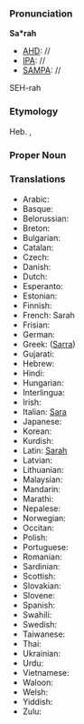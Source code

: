 ===Pronunciation===

'''Sa*rah'''
*[[AHD]]: //
*[[IPA]]: //
*[[SAMPA]]: //
SEH-rah
===Etymology===

Heb. ''[[]]'', [[]]

===Proper Noun===

===Translations===

*Arabic:
*Basque:
*Belorussian:
*Breton:
*Bulgarian:
*Catalan:
*Czech:
*Danish:
*Dutch:
*Esperanto:
*Estonian:
*Finnish:
*French: Sarah
*Frisian:
*German:
*Greek: ([[Sarra]])
*Gujarati:
*Hebrew:
*Hindi:
*Hungarian:
*Interlingua:
*Irish:
*Italian: [[Sara]]
*Japanese:
*Korean:
*Kurdish:
*Latin: [[Sarah]]
*Latvian:
*Lithuanian:
*Malaysian:
*Mandarin:
*Marathi:
*Nepalese:
*Norwegian:
*Occitan:
*Polish:
*Portuguese:
*Romanian:
*Sardinian:
*Scottish:
*Slovakian:
*Slovene:
*Spanish:
*Swahili:
*Swedish:
*Taiwanese:
*Thai:
*Ukrainian:
*Urdu:
*Vietnamese:
*Waloon:
*Welsh:
*Yiddish:
*Zulu: